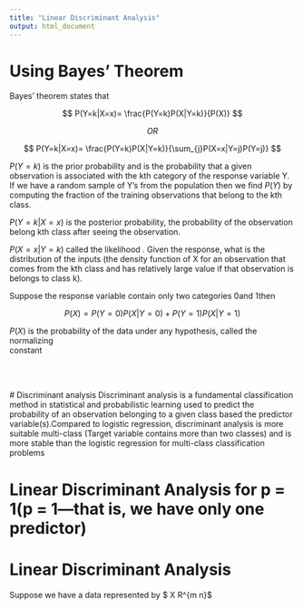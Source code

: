 ---
title: "Linear Discriminant Analysis"
output: html_document
---

# Using Bayes' Theorem

Bayes' theorem states that

$$ P(Y=k|X=x)= \frac{P(Y=k)P(X|Y=k)}{P(X)}  $$

$$
OR
$$

$$ P(Y=k|X=x)= \frac{P(Y=k)P(X|Y=k)}{\sum_{j}P(X=x|Y=j)P(Y=j)}  $$

$P(Y=k)$ is the prior probability and is the probability that a given observation is associated with the kth category of the response variable Y. If we have a random sample of Y's from the population then we find $P(Y)$ by computing the fraction of the training observations that belong to the kth class.

$P(Y=k|X=x)$ is the posterior probability, the probability of the observation belong kth class after seeing the observation.

$P(X=x|Y=k)$ called the likelihood . Given the response, what is the distribution of the inputs (the density function of X for an observation that comes from the kth class and has relatively large value if that observation is belongs to class k).

Suppose the response variable contain only two categories $0$and $1$then

$$P(X)=P(Y=0)P(X|Y=0)+ P(Y=1)P(X|Y=1)$$

$P(X)$ is the probability of the data under any hypothesis, called the normalizing\
constant\

\

\
\# Discriminant analysis Discriminant analysis is a fundamental classification method in statistical and probabilistic learning used to predict the probability of an observation belonging to a given class based the predictor variable(s).Compared to logistic regression, discriminant analysis is more suitable multi-class (Target variable contains more than two classes) and is more stable than the logistic regression for multi-class classification problems

# Linear Discriminant Analysis for p = 1(p = 1---that is, we have only one predictor)


 
# Linear Discriminant Analysis
Suppose we have a data represented by $ X \in R^{m \x n}$







